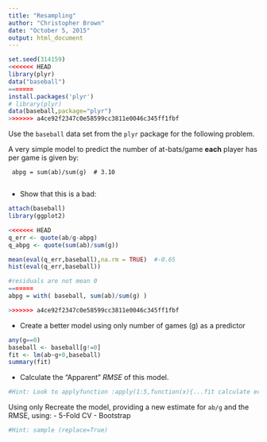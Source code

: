 ---
title: "Resampling"
author: "Christopher Brown"
date: "October 5, 2015"
output: html_document
---


```{r}
set.seed(314159)
<<<<<<< HEAD
library(plyr)
data("baseball")
=======
install.packages('plyr')
# library(plyr)
data(baseball,package="plyr")
>>>>>>> a4ce92f2347c0e58599cc3811e0046c345ff1fbf
```


Use the `baseball` data set from the `plyr` package for the following problem.

A very simple model to predict the number of at-bats/game **each** player has per game is given by: 
 
     abpg = sum(ab)/sum(g)  # 3.10
     

- Show that this is a bad:

```{r}
attach(baseball)
library(ggplot2)

<<<<<<< HEAD
q_err <- quote(ab/g-abpg)
q_abpg <- quote(sum(ab)/sum(g))

mean(eval(q_err,baseball),na.rm = TRUE)  #-0.65
hist(eval(q_err,baseball))

#residuals are not mean 0
=======
abpg = with( baseball, sum(ab)/sum(g) )

>>>>>>> a4ce92f2347c0e58599cc3811e0046c345ff1fbf
```



- Create a better model using only number of games (g) as a predictor

```{r}
any(g==0)
baseball <- baseball[g!=0]
fit <- lm(ab~g+0,baseball)
summary(fit)
```


- Calculate the "Apparent" *RMSE* of this model.    

```{r}
#Hint: Look to applyfunction :apply(1:5,function(x){...fit calculate error...})   mean()  baseball[x=={}]


```


Using only Recreate the model, providing a new estimate for `ab/g` and the RMSE, using:
- 5-Fold CV
- Bootstrap

```{r}
#Hint: sample (replace=True)


```

